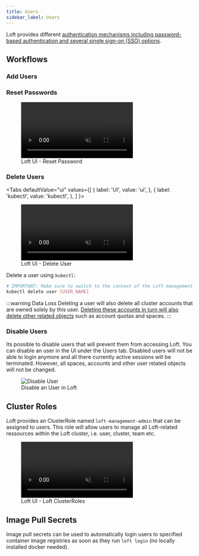 ```yaml
---
title: Users
sidebar_label: Users
---
```



Loft provides different [authentication mechanisms including password-based authentication and several single sign-on (SSO) options](../getting-started/auth.mdx).

## Workflows

### Add Users

<CreateUserFragment/>


### Reset Passwords

<figure class="frame">
  <video controls loop autoplay="true" muted>
    <source src="/docs/media/ui/auth/reset-password.mp4" type="video/mp4" />
  </video>
  <figcaption>Loft UI - Reset Password</figcaption>
</figure>


### Delete Users

<Tabs
  defaultValue="ui"
  values={[
    { label: 'UI', value: 'ui', },
    { label: 'kubectl', value: 'kubectl', },
  ]
}>
<TabItem value="ui">

<figure class="frame">
  <video controls loop autoplay="true" muted>
    <source src="/docs/media/ui/auth/delete-user.mp4" type="video/mp4" />
  </video>
  <figcaption>Loft UI - Delete User</figcaption>
</figure>

</TabItem>
<TabItem value="kubectl">

Delete a user using `kubectl`:
```bash
# IMPORTANT: Make sure to switch to the context of the Loft management cluster!
kubectl delete user [USER_NAME]
```

</TabItem>
</Tabs>

:::warning Data Loss
Deleting a user will also delete all cluster accounts that are owned solely by this user. [Deleting these accounts in turn will also delete other related objects](../multi-tenancy/accounts.mdx#delete-accounts) such as account quotas and spaces.
:::


### Disable Users

Its possible to disable users that will prevent them from accessing Loft. You can disable an user in the UI under the Users tab. Disabled users will not be able to login anymore and all there currently active sessions will be terminated. However, all spaces, accounts and other user related objects will not be changed.

<figure class="frame">
  <img src="/docs/media/ui/auth/disable-user.png" alt="Disable User" />
  <figcaption>Disable an User in Loft</figcaption>
</figure>

## Cluster Roles
Loft provides an ClusterRole named `loft-management-admin` that can be assigned to users. This role will allow users to manage all Loft-related ressources within the Loft cluster, i.e. user, cluster, team etc.

<figure class="frame">
  <video controls loop autoplay="true" muted>
    <source src="/docs/media/ui/auth/user-loft-cluster-roles.mp4" type="video/mp4" />
  </video>
  <figcaption>Loft UI - Loft ClusterRoles</figcaption>
</figure>

## Image Pull Secrets

Image pull secrets can be used to automatically login users to specified container image registries as soon as they run `loft login` (no locally installed docker needed). 

<ImagePullSecrets />
